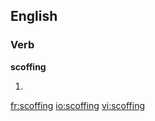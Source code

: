 ==English==

===Verb===
'''scoffing'''

# {{present participle of|scoff}}

[[fr:scoffing]]
[[io:scoffing]]
[[vi:scoffing]]